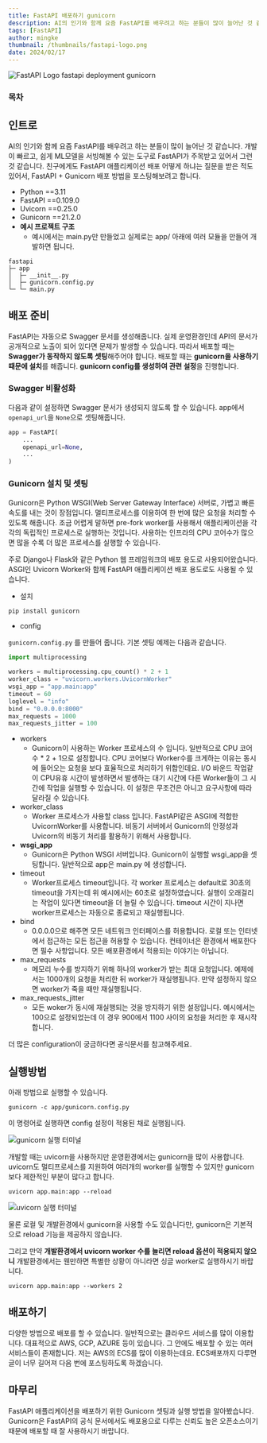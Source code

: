```yaml
---
title: FastAPI 배포하기 gunicorn
description: AI의 인기와 함께 요즘 FastAPI를 배우려고 하는 분들이 많이 늘어난 것 같습니다. 개발이 빠르고, 쉽게 ML모델을 서빙해볼 수 있는 도구로 FastAPI가 주목받고 있어서 그런것 같습니다. 친구에게도 FastAPI 애플리케이션 배포 어떻게 하냐는 질문을 받은 적도 있어서, FastAPI + Gunicorn 배포 방법을 포스팅해보려고 합니다.
tags: [FastAPI]
author: mingke
thumbnail: /thumbnails/fastapi-logo.png
date: 2024/02/17
---
```


<Image src="/thumbnails/fastapi-logo.png" alt="FastAPI Logo fastapi deployment gunicorn" />

### 목차

## 인트로

AI의 인기와 함께 요즘 FastAPI를 배우려고 하는 분들이 많이 늘어난 것 같습니다. 개발이 빠르고, 쉽게 ML모델을 서빙해볼 수 있는 도구로 FastAPI가 주목받고 있어서 그런것 같습니다. 친구에게도 FastAPI 애플리케이션 배포 어떻게 하냐는 질문을 받은 적도 있어서, FastAPI + Gunicorn 배포 방법을 포스팅해보려고 합니다.

- Python ==3.11
- FastAPI ==0.109.0
- Uvicorn ==0.25.0
- Gunicorn ==21.2.0
- **예시 프로젝트 구조**
  - 예시에서는 main.py만 만들었고 실제로는 app/ 아래에 여러 모듈을 만들어 개발하면 됩니다.

```
fastapi
├─ app
│  ├─ __init__.py
│  ├─ gunicorn.config.py
└─ └─ main.py
```

## 배포 준비

FastAPI는 자동으로 Swagger 문서를 생성해줍니다. 실제 운영환경인데 API의 문서가 공개적으로 노출이 되어 있다면 문제가 발생할 수 있습니다. 따라서 배포할 때는 **Swagger가 동작하지 않도록 셋팅**해주어야 합니다. 배포할 때는 **gunicorn을 사용하기 때문에 설치**를 해줍니다. **gunicorn config를 생성하여 관련 설정**을 진행합니다.

### Swagger 비활성화

다음과 같이 설정하면 Swagger 문서가 생성되지 않도록 할 수 있습니다. app에서 `openapi_url`을 `None`으로 셋팅해줍니다.

```python
app = FastAPI(
    ...
    openapi_url=None,
    ...
)
```

### Gunicorn 설치 및 셋팅

Gunicorn은 Python WSGI(Web Server Gateway Interface) 서버로, 가볍고 빠른 속도를 내는 것이 장점입니다. 멀티프로세스를 이용하여 한 번에 많은 요청을 처리할 수 있도록 해줍니다. 조금 어렵게 말하면 pre-fork worker를 사용해서 애플리케이션을 각각의 독립적인 프로세스로 실행하는 것입니다. 사용하는 인프라의 CPU 코어수가 많으면 많을 수록 더 많은 프로세스를 실행할 수 있습니다.

주로 Django나 Flask와 같은 Python 웹 프레임워크의 배포 용도로 사용되어왔습니다. ASGI인 Uvicorn Worker와 함께 FastAPI 애플리케이션 배포 용도로도 사용될 수 있습니다.

- 설치

```bash
pip install gunicorn
```

- config

`gunicorn.config.py` 를 만들어 줍니다. 기본 셋팅 예제는 다음과 같습니다.

```python
import multiprocessing

workers = multiprocessing.cpu_count() * 2 + 1
worker_class = "uvicorn.workers.UvicornWorker"
wsgi_app = "app.main:app"
timeout = 60
loglevel = "info"
bind = "0.0.0.0:8000"
max_requests = 1000
max_requests_jitter = 100
```

- workers
  - Gunicorn이 사용하는 Worker 프로세스의 수 입니다. 일반적으로 CPU 코어 수 \* 2 + 1으로 설정합니다. CPU 코어보다 Worker수를 크게하는 이유는 동시에 들어오는 요청을 보다 효율적으로 처리하기 위합인데요. I/O 바운드 작업같이 CPU유휴 시간이 발생하면서 발생하는 대기 시간에 다른 Worker들이 그 시간에 작업을 실행할 수 있습니다. 이 설정은 무조건은 아니고 요구사항에 따라 달라질 수 있습니다.
- worker_class
  - Worker 프로세스가 사용할 class 입니다. FastAPI같은 ASGI에 적합한 UvicornWorker를 사용합니다. 비동기 서버에서 Gunicorn의 안정성과 Uvicorn의 비동기 처리를 활용하기 위해서 사용합니다.
- **wsgi_app**
  - Gunicorn은 Python WSGI 서버입니다. Gunicorn이 실행할 wsgi_app을 셋팅합니다. 일반적으로 app은 main.py 에 생성합니다.
- timeout
  - Worker프로세스 timeout입니다. 각 worker 프로세스는 default로 30초의 timeout을 가지는데 위 예시에서는 60초로 설정하였습니다. 실행이 오래걸리는 작업이 있다면 timeout을 더 늘릴 수 있습니다. timeout 시간이 지나면 worker프로세스는 자동으로 종료되고 재실행됩니다.
- bind
  - 0.0.0.0으로 해주면 모든 네트워크 인터페이스를 허용합니다. 로컬 또는 인터넷에서 접근하는 모든 접근을 허용할 수 있습니다. 컨테이너은 환경에서 배포한다면 필수 사항입니다. 모든 배포환경에서 적용되는 이야기는 아닙니다.
- max_requests
  - 메모리 누수를 방지하기 위해 하나의 worker가 받는 최대 요청입니다. 예제에서는 1000개의 요청을 처리한 뒤 worker가 재실행됩니다. 만약 설정하지 않으면 worker가 죽을 때만 재실행됩니다.
- max_requests_jitter
  - 모든 woker가 동시에 재실행되는 것을 방지하기 위한 설정입니다. 예시에서는 100으로 설정되었는데 이 경우 900에서 1100 사이의 요청을 처리한 후 재시작합니다.

더 많은 configuration이 궁금하다면 공식문서를 참고해주세요.

<Link url="https://docs.gunicorn.org/en/latest/settings.html#config-file" />

## 실행방법

아래 방법으로 실행할 수 있습니다.

`gunicorn -c app/gunicorn.config.py`

이 명령어로 실행하면 config 설정이 적용된 채로 실행됩니다.

<Image
  src="/fastapi-deployment-gunicorn/01.png"
  alt="gunicorn 실행 터미널"
  caption="gunicorn 실행 터미널 예시"
/>

개발할 때는 uvicorn을 사용하지만 운영환경에서는 gunicorn을 많이 사용합니다. uvicorn도 멀티프로세스를 지원하여 여러개의 worker를 실행할 수 있지만 gunicorn 보다 제한적인 부분이 많다고 합니다.

`uvicorn app.main:app --reload`

<Image
  src="/fastapi-deployment-gunicorn/02.png"
  alt="uvicorn 실행 터미널"
  caption="uvicorn 실행 터미널 예시"
/>

물론 로컬 및 개발환경에서 gunicorn을 사용할 수도 있습니다만, gunicorn은 기본적으로 reload 기능을 제공하지 않습니다.

그리고 만약 **개발환경에서 uvicorn worker 수를 늘리면 reload 옵션이 적용되지 않으니** 개발환경에서는 웬만하면 특별한 상황이 아니라면 싱글 worker로 실행하시기 바랍니다.

`uvicorn app.main:app --workers 2`

## 배포하기

다양한 방법으로 배포를 할 수 있습니다. 일반적으로는 클라우드 서비스를 많이 이용합니다. 대표적으로 AWS, GCP, AZURE 등이 있습니다. 그 안에도 배포할 수 있는 여러 서비스들이 존재합니다. 저는 AWS의 ECS를 많이 이용하는데요. ECS배포까지 다루면 글이 너무 길어져 다음 번에 포스팅하도록 하겠습니다.

## 마무리

FastAPI 애플리케이션을 배포하기 위한 Gunicorn 셋팅과 실행 방법을 알아봤습니다. Gunicorn은 FastAPI의 공식 문서에서도 배포용으로 다루는 신뢰도 높은 오픈소스이기 때문에 배포할 때 잘 사용하시기 바랍니다.
